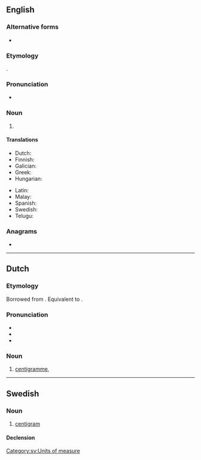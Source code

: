 {{also|centi-gram}}
==English==

===Alternative forms===
* {{l|en|centigramme}}

===Etymology===
{{prefix|en|centi|gram}}.

===Pronunciation===
* {{IPA|en|/ˈsɛntɪˌɡɹæm/}}

===Noun===
{{en-noun}}

# {{SI-unit|en|centi|gram|mass}}

====Translations====
{{trans-top|a metric measurement of 1/100 of a gram}}
* Dutch: {{t|nl|centigram|m|n}}
* Finnish: {{t+|fi|senttigramma}}
* Galician: {{t|gl|centigramo|m}}
* Greek: {{t+|el|εκατοστόγραμμο|n}}
* Hungarian: {{t|hu|centigramm}}
{{trans-mid}}
* Latin: {{t|la|centigramma}}
* Malay: {{t|ms|sentigram}}
* Spanish: {{t|es|centigramo|m}}
* Swedish: {{t+|sv|centigram|n}}
* Telugu: {{t|te|సెంటీగ్రాము}}
{{trans-bottom}}

===Anagrams===
* {{anagrams|en|a=acegimnrt|cremating}}

----

==Dutch==

===Etymology===
Borrowed from {{bor|nl|fr|centigramme}}. Equivalent to {{pre|nl|centi|gram}}.

===Pronunciation===
* {{IPA|nl|/ˈsɛn.tiˌɣrɑm/}}
* {{audio|nl|Nl-centigram.ogg|Audio}}
* {{hyphenation|nl|cen|ti|gram}}

===Noun===
{{nl-noun|m|g2=n|-en|-}}

# {{lb|nl|now|chiefly|singular}} [[centigramme]], {{l|en|centigram}}

----

==Swedish==

===Noun===
{{sv-noun|n}}

# [[#English|centigram]]

====Declension====
{{sv-noun-irreg-n|2=centigrammet|3=centigram|4=centigrammen}}

[[Category:sv:Units of measure]]